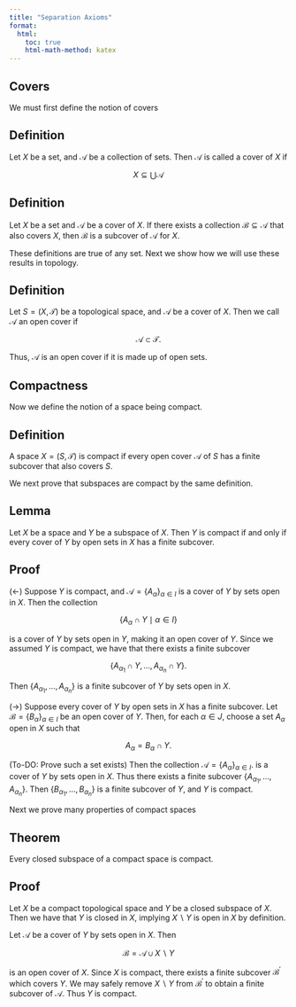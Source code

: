 ```yaml
---
title: "Separation Axioms"
format:
  html:
    toc: true
    html-math-method: katex
---
```


## Covers

We must first define the notion of covers

::: {.callout-note icon="false"}
## Definition

Let $X$ be a set, and $\mathscr{A}$ be a collection of sets. Then $\mathscr{A}$ is called a [cover]{.definition} of $X$ if 

$$
X \subseteq \bigcup \mathscr{A}
$$
:::

::: {.callout-note icon="false"}
## Definition

Let $X$ be a set and $\mathscr{A}$ be a cover of $X$. If there exists a collection $\mathscr{B} \subseteq \mathscr{A}$ that also covers $X$, then $\mathscr{B}$ is a [subcover]{.definition} of $\mathscr{A}$ for $X$.
:::

These definitions are true of any set. Next we show how we will use these results in topology.

::: {.callout-note icon="false"}
## Definition

Let $S = (X,\mathcal{T})$ be a topological space, and $\mathscr{A}$ be a cover of $X$. Then we call $\mathscr{A}$ an [open cover]{.definition} if 

$$
\mathscr{A} \subset \mathcal{T}.
$$
:::

Thus, $\mathscr{A}$ is an open cover if it is made up of open sets. 

## Compactness

Now we define the notion of a space being compact.

::: {.callout-note icon="false"}
## Definition

A space $X = (S,\mathcal{T})$ is [compact]{.definition} if every open cover $\mathscr{A}$ of $S$ has a finite subcover that also covers $S$.
:::

We next prove that subspaces are compact by the same definition.

::: {.callout-note icon="false"}
## Lemma

Let $X$ be a space and $Y$ be a subspace of $X$. Then $Y$ is compact if and only if every cover of $Y$ by open sets in $X$ has a finite subcover.
:::

::: {.callout-tip icon="false" collapse="true"}
## Proof

($\leftarrow$) Suppose $Y$ is compact, and $\mathscr{A} = \{A_\alpha\}_{\alpha \in I}$ is a cover of $Y$ by sets open in $X$. Then the collection

$$
\{A_\alpha \cap Y \mid \alpha \in I\}
$$

is a cover of $Y$ by sets open in $Y$, making it an open cover of $Y$. Since we assumed $Y$ is compact, we have that there exists a finite subcover

$$
\{A_{\alpha_1} \cap Y, \dots, A_{\alpha_n} \cap Y\}.
$$

Then $\{A_{\alpha_1}, \dots, A_{\alpha_n}\}$ is a finite subcover of $Y$ by sets open in $X$.

($\rightarrow$) Suppose every cover of $Y$ by open sets in $X$ has a finite subcover. Let $\mathscr{B} = \{B_{\alpha}\}_{\alpha \in I}$ be an open cover of $Y$. Then, for each $\alpha \in J$, choose a set $A_\alpha$ open in $X$ such that

$$
A_\alpha = B_\alpha \cap Y.
$$

(To-DO: Prove such a set exists) Then the collection $\mathscr{A} = \{A_\alpha\}_{\alpha \in I}$. is a cover of $Y$ by sets open in $X$. Thus there exists a finite subcover $\{A_{\alpha_1}, \dots, A_{\alpha_n}\}$. Then $\{B_{\alpha_1}, \dots, B_{\alpha_n}\}$ is a finite subcover of $Y$, and $Y$ is compact.
:::

Next we prove many properties of compact spaces

::: {.callout-note icon="false"}
## Theorem

Every closed subspace of a compact space is compact.
:::

::: {.callout-tip icon="false" collapse="true"}
## Proof

Let $X$ be a compact topological space and $Y$ be a closed subspace of $X$. Then we have that $Y$ is closed in $X$, implying $X \backslash Y$ is open in $X$ by definition.

Let $\mathscr{A}$ be a cover of $Y$ by sets open in $X$. Then 

$$
\mathscr{B} = \mathscr{A} \cup X \backslash Y
$$

is an open cover of $X$. Since $X$ is compact, there exists a finite subcover $\mathscr{B}^\prime$ which covers $Y$. We may safely remove $X\backslash Y$ from $\mathscr{B}^\prime$ to obtain a finite subcover of $\mathscr{A}$. Thus $Y$ is compact.
:::